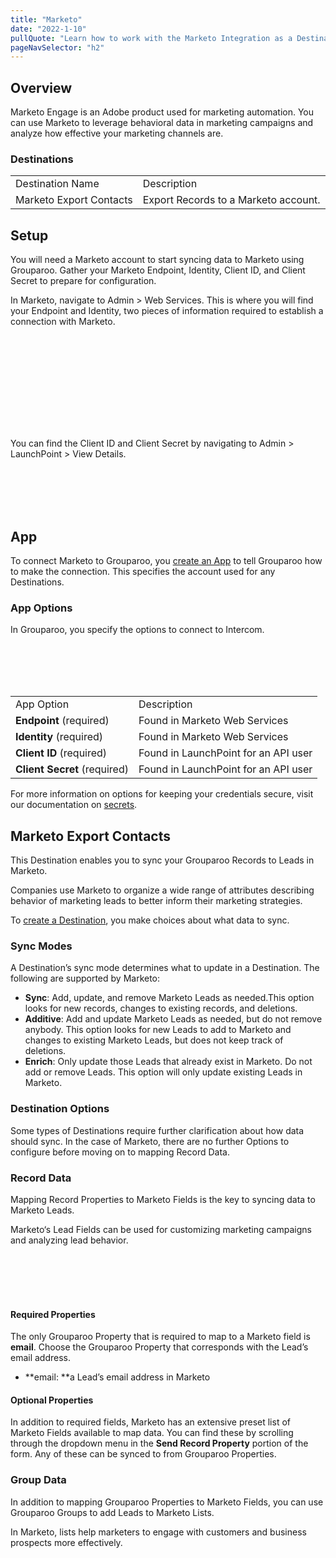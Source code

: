 ```yaml
---
title: "Marketo"
date: "2022-1-10"
pullQuote: "Learn how to work with the Marketo Integration as a Destination."
pageNavSelector: "h2"
---
```


<PluginDocsLinks plugin="Marketo" />

## Overview

Marketo Engage is an Adobe product used for marketing automation. You can use Marketo to leverage behavioral data in marketing campaigns and analyze how effective your marketing channels are.

### Destinations

<table className="docTable">
  <tablebody>
    <tr>
      <td>Destination Name</td>
      <td>Description</td>
    </tr>
    <tr>
      <a href="#marketo-export-contacts">
        <td>Marketo Export Contacts</td>
      </a>
      <td>Export Records to a Marketo account.</td>
    </tr>
  </tablebody>
</table>

## Setup

You will need a Marketo account to start syncing data to Marketo using Grouparoo. Gather your Marketo Endpoint, Identity, Client ID, and Client Secret to prepare for configuration.

In Marketo, navigate to Admin > Web Services. This is where you will find your Endpoint and Identity, two pieces of information required to establish a connection with Marketo.

<ImageInBrowserFrame
  src="/images/docs/integrations/marketo/setup/setup-1.png"
  alt="Managing API keys"
  width={500}
  height={272}
/>
<br></br>
<br></br>

<ImageInBrowserFrame
  src="/images/docs/integrations/marketo/setup/setup-2.png"
  alt="API Endpoint and Identity"
  width={720}
  height={192}
/>
<br></br>
<br></br>

You can find the Client ID and Client Secret by navigating to Admin > LaunchPoint > View Details.

<ImageInBrowserFrame
  src="/images/docs/integrations/marketo/setup/setup-3.png"
  alt="Client ID and Client Secret"
  width={720}
  height={443}
/>
<br></br>
<br></br>

## App

To connect Marketo to Grouparoo, you [create an App](https://www.grouparoo.com/docs/config/apps) to tell Grouparoo how to make the connection. This specifies the account used for any Destinations.

### App Options

In Grouparoo, you specify the options to connect to Intercom.

<ImageInBrowserFrame
  src="/images/docs/integrations/marketo/app/options.png"
  alt="Marketo App Options"
  width={720}
  height={326}
/>
<br></br>
<br></br>

<table className="docTable">
  <tablebody>
    <tr>
      <td>App Option</td>
      <td>Description</td>
    </tr>
    <tr>
      <td>
        <strong>Endpoint </strong>(required)
      </td>
      <td>Found in Marketo Web Services</td>
    </tr>
    <tr>
      <td>
        <strong>Identity </strong>(required)
      </td>
      <td>Found in Marketo Web Services</td>
    </tr>
    <tr>
      <td>
        <strong>Client ID</strong> (required)
      </td>
      <td>Found in LaunchPoint for an API user</td>
    </tr>
    <tr>
      <td>
        <strong>Client Secret</strong> (required)
      </td>
      <td>Found in LaunchPoint for an API user</td>
    </tr>
  </tablebody>
</table>

For more information on options for keeping your credentials secure, visit our documentation on [secrets](/docs/deployment/secrets).

## Marketo Export Contacts

This Destination enables you to sync your Grouparoo Records to Leads in Marketo.

Companies use Marketo to organize a wide range of attributes describing behavior of marketing leads to better inform their marketing strategies.

To [create a Destination](/docs/config/destinations), you make choices about what data to sync.

### Sync Modes

A Destination’s sync mode determines what to update in a Destination. The following are supported by Marketo:

- **Sync**: Add, update, and remove Marketo Leads as needed.This option looks for new records, changes to existing records, and deletions.
- **Additive**: Add and update Marketo Leads as needed, but do not remove anybody. This option looks for new Leads to add to Marketo and changes to existing Marketo Leads, but does not keep track of deletions.
- **Enrich**: Only update those Leads that already exist in Marketo. Do not add or remove Leads. This option will only update existing Leads in Marketo.

### Destination Options

Some types of Destinations require further clarification about how data should sync. In the case of Marketo, there are no further Options to configure before moving on to mapping Record Data.

### Record Data

Mapping Record Properties to Marketo Fields is the key to syncing data to Marketo Leads.

Marketo‘s Lead Fields can be used for customizing marketing campaigns and analyzing lead behavior.

<ImageInBrowserFrame
  src="/images/docs/integrations/marketo/export-contacts/record-data.png"
  alt="Marketo Export Contacts Record Data"
  width={720}
  height={440}
/>
<br></br>
<br></br>

#### Required Properties

The only Grouparoo Property that is required to map to a Marketo field is **email**. Choose the Grouparoo Property that corresponds with the Lead’s email address.

- **email: **a Lead’s email address in Marketo

#### Optional Properties

In addition to required fields, Marketo has an extensive preset list of Marketo Fields available to map data. You can find these by scrolling through the dropdown menu in the **Send Record Property** portion of the form. Any of these can be synced to from Grouparoo Properties.

### Group Data

In addition to mapping Grouparoo Properties to Marketo Fields, you can use Grouparoo Groups to add Leads to Marketo Lists.

In Marketo, lists help marketers to engage with customers and business prospects more effectively.

<ImageInBrowserFrame
  src="/images/docs/integrations/marketo/export-contacts/group-data.png"
  alt="Marketo Export Contacts Group Data"
  width={720}
  height={172}
/>
<br></br>
<br></br>

<PluginDocsIntegrationNotes plugin="Marketo" />
